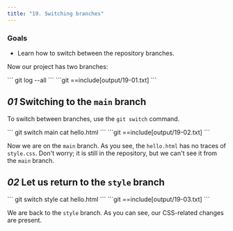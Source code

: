 ```yaml
---
title: "19. Switching branches"
---
```


### Goals

- Learn how to switch between the repository branches.

Now our project has two branches:

<Run>
```
git log --all
```
</Run>

<Output>
```git
==include[output/19-01.txt]
```
</Output>

## _01_ Switching to the `main` branch

To switch between branches, use the `git switch` command.

<Run>
```
git switch main
cat hello.html
```
</Run>

<Output>
```git
==include[output/19-02.txt]
```
</Output>

Now we are on the `main` branch. As you see, the `hello.html` has no traces of `style.css`. Don't worry; it is still in the repository, but we can't see it from the `main` branch.

## _02_ Let us return to the `style` branch

<Run>
```
git switch style
cat hello.html
```
</Run>

<Output>
```git
==include[output/19-03.txt]
```
</Output>

We are back to the `style` branch. As you can see, our CSS-related changes are present.
